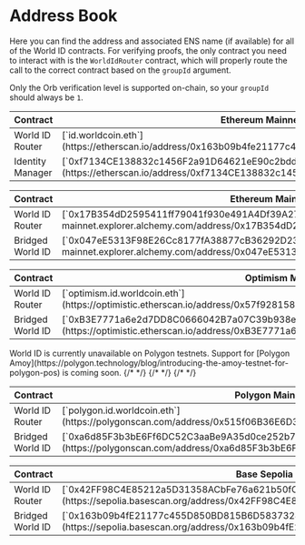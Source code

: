 # Address Book

Here you can find the address and associated ENS name (if available) for all of the World ID contracts. For verifying proofs, the only contract you need to interact with is the `WorldIdRouter` contract, which will properly route the call to the correct contract based on the `groupId` argument.

<Note>Only the Orb verification level is supported on-chain, so your `groupId` should always be `1`.</Note>

<Tabs>
<TabItem label="Ethereum">
<table>
  <thead>
    <tr>
      <th>Contract</th>
      <th>Ethereum Mainnet</th>
      <th>Ethereum Sepolia Testnet</th>
    </tr>
  </thead>
  <tbody>
    <tr>
      <td className="align-middle">World ID Router</td>
      <td className="align-middle">[`id.worldcoin.eth`](https://etherscan.io/address/0x163b09b4fe21177c455d850bd815b6d583732432#code)</td>
      <td className="align-middle">[`0x469449f251692e0779667583026b5a1e99512157`](https://sepolia.etherscan.io/address/0x469449f251692e0779667583026b5a1e99512157#code)</td>
    </tr>
    <tr>
      <td className="align-middle">Identity Manager</td>
      <td className="align-middle">[`0xf7134CE138832c1456F2a91D64621eE90c2bddEa`](https://etherscan.io/address/0xf7134CE138832c1456F2a91D64621eE90c2bddEa#code)</td>
      <td className="align-middle">[`0x928a514350A403e2f5e3288C102f6B1CCABeb37C`](https://sepolia.etherscan.io/address/0x928a514350A403e2f5e3288C102f6B1CCABeb37C#code)</td>
    </tr>
  </tbody>
</table>
</TabItem>
<TabItem label="World Chain">
<table>
  <thead>
    <tr>
      <th>Contract</th>
      <th>Ethereum Mainnet</th>
      <th>Ethereum Sepolia Testnet</th>
    </tr>
  </thead>
  <tbody>
    <tr>
      <td className="align-middle">World ID Router</td>
      <td className="align-middle">[`0x17B354dD2595411ff79041f930e491A4Df39A278`](https://worldchain-mainnet.explorer.alchemy.com/address/0x17B354dD2595411ff79041f930e491A4Df39A278)</td>
      <td className="align-middle">[`0x42FF98C4E85212a5D31358ACbFe76a621b50fC02`](https://worldchain-sepolia.explorer.alchemy.com/address/0x42FF98C4E85212a5D31358ACbFe76a621b50fC02)</td>
    </tr>
    <tr>
      <td className="align-middle">Bridged World ID</td>
      <td className="align-middle">[`0x047eE5313F98E26Cc8177fA38877cB36292D2364`](https://worldchain-mainnet.explorer.alchemy.com/address/0x047eE5313F98E26Cc8177fA38877cB36292D2364)</td>
      <td className="align-middle">[`0xE177F37AF0A862A02edFEa4F59C02668E9d0aAA4`](https://worldchain-sepolia.explorer.alchemy.com/address/0xE177F37AF0A862A02edFEa4F59C02668E9d0aAA4)</td>
    </tr>
  </tbody>
</table>
</TabItem>
<TabItem label="Optimism">
<table>
  <thead>
    <tr>
      <th>Contract</th>
      <th>Optimism Mainnet</th>
      <th>Optimism Sepolia Testnet</th>
    </tr>
  </thead>
  <tbody>
    <tr>
      <td className="align-middle">World ID Router</td>
      <td className="align-middle">[`optimism.id.worldcoin.eth`](https://optimistic.etherscan.io/address/0x57f928158C3EE7CDad1e4D8642503c4D0201f611#code)</td>
      <td className="align-middle">[`0x11cA3127182f7583EfC416a8771BD4d11Fae4334`](https://sepolia-optimism.etherscan.io/address/0x11cA3127182f7583EfC416a8771BD4d11Fae4334#code)</td>
    </tr>
    <tr>
      <td className="align-middle">Bridged World ID</td>
      <td className="align-middle">[`0xB3E7771a6e2d7DD8C0666042B7a07C39b938eb7d`](https://optimistic.etherscan.io/address/0xB3E7771a6e2d7DD8C0666042B7a07C39b938eb7d#code)</td>
      <td className="align-middle">[`0xf07d3efadD82A1F0b4C5Cc3476806d9a170147Ba`](https://sepolia-optimism.etherscan.io/address/0xf07d3efadD82A1F0b4C5Cc3476806d9a170147Ba#code)</td>
    </tr>
  </tbody>
</table>
</TabItem>
<TabItem label="Polygon">
<Note type="warning">World ID is currently unavailable on Polygon testnets. Support for [Polygon Amoy](https://polygon.technology/blog/introducing-the-amoy-testnet-for-polygon-pos) is coming soon.</Note>
<table>
  <thead>
    <tr>
      <th>Contract</th>
      <th>Polygon Mainnet</th>
      {/* <th>Polygon Mumbai Testnet</th> */}
    </tr>
  </thead>
  <tbody>
    <tr>
      <td className="align-middle">World ID Router</td>
      <td className="align-middle">[`polygon.id.worldcoin.eth`](https://polygonscan.com/address/0x515f06B36E6D3b707eAecBdeD18d8B384944c87f#code)</td>
      {/* <td className="align-middle">[`mumbai.id.worldcoin.eth`](https://mumbai.polygonscan.com/address/0x719683F13Eeea7D84fCBa5d7d17Bf82e03E3d260#code)</td> */}
    </tr>
    <tr>
      <td className="align-middle">Bridged World ID</td>
      <td className="align-middle">[`0xa6d85F3b3bE6Ff6DC52C3aaBe9A35d0ce252b79F`](https://polygonscan.com/address/0xa6d85F3b3bE6Ff6DC52C3aaBe9A35d0ce252b79F#code)</td>
      {/* <td className="align-middle">[`0xCDfDF72065493bDDb2131478c89C1D5482BD1dF6`](https://mumbai.polygonscan.com/address/0xCDfDF72065493bDDb2131478c89C1D5482BD1dF6#code)</td> */}
    </tr>
  </tbody>
</table>
</TabItem>
<TabItem label="Base (Sepolia)">
<table>
  <thead>
    <tr>
      <th>Contract</th>
      <th>Base Sepolia Testnet</th>
    </tr>
  </thead>
  <tbody>
    <tr>
      <td className="align-middle">World ID Router</td>
      <td className="align-middle">[`0x42FF98C4E85212a5D31358ACbFe76a621b50fC02`](https://sepolia.basescan.org/address/0x42FF98C4E85212a5D31358ACbFe76a621b50fC02#code)</td>
    </tr>
    <tr>
      <td className="align-middle">Bridged World ID</td>
      <td className="align-middle">[`0x163b09b4fE21177c455D850BD815B6D583732432`](https://sepolia.basescan.org/address/0x163b09b4fE21177c455D850BD815B6D583732432#code)</td>
    </tr>
  </tbody>
</table>
</TabItem>
</Tabs>